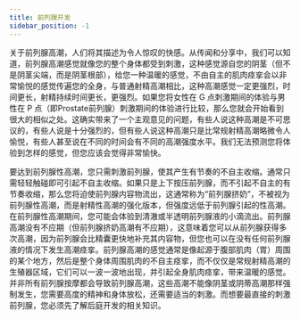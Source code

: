 ```yaml
---
title: 前列腺开发
sidebar_position: -1
---
```


关于前列腺高潮，人们将其描述为令人惊叹的快感。从传闻和分享中，我们可以知道，前列腺高潮感觉就像您的整个身体都受到刺激，这种感觉源自您的阴茎（但不是阴茎尖端，而是阴茎根部），给您一种温暖的感觉，不由自主的肌肉痉挛会以非常愉悦的感觉传遍您的全身，与普通射精高潮相比，这种高潮感觉一定更强烈，时间更长，射精持续时间更长，更强烈。如果您将女性在 G 点刺激期间的体验与男性在 P 点（即Prostate前列腺）刺激期间的体验进行比较，那么您就会开始看到很大的相似之处。这确实带来了一个主观意见的问题，有些人说这种高潮是不可思议的，有些人说是十分强烈的，但有些人说这种高潮只是比常规射精高潮略微令人愉悦，有些人甚至说在不同的时间会有不同的高潮强度水平。我们无法预测您将体验到怎样的感觉，但您应该会觉得非常愉快。

要达到前列腺性高潮，您只需刺激前列腺，使其产生有节奏的不自主收缩。通常只需轻轻触碰即可引起不自主收缩。如果只是上下按压前列腺，而不引起不自主的有节奏收缩，那么您将迫使前列腺内容物流出，这通常称为“前列腺挤奶”，不被视为前列腺性高潮，而是射精性高潮的强化版本，但强度远低于前列腺引起的性高潮。在前列腺性高潮期间，您可能会体验到清澈或半透明前列腺液的小滴流出。前列腺高潮没有不应期（但前列腺挤奶高潮有不应期），这意味着您可以从前列腺获得多次高潮，因为前列腺会比精囊更快地补充其内容物，但您也可以在没有任何前列腺液的情况下发生高潮痉挛。前列腺高潮的感觉通常是像起源于腹部肌肉（胃）周围的某个地方，然后是整个身体周围肌肉的不自主痉挛，而不仅仅是常规射精高潮的生殖器区域，它们可以一波一波地出现，并引起全身肌肉痉挛，带来温暖的感觉。并非所有前列腺按摩都会导致前列腺高潮，这些高潮不能像阴茎或阴蒂高潮那样强制发生，您需要高度的精神和身体放松，还需要适当的刺激。而想要最直接的刺激前列腺，您必须先了解后庭开发的相关知识。

